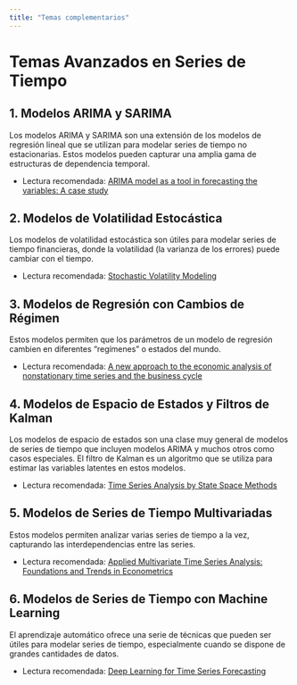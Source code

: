```yaml
--- 
title: "Temas complementarios"
---
```


# Temas Avanzados en Series de Tiempo

## 1. Modelos ARIMA y SARIMA
Los modelos ARIMA y SARIMA son una extensión de los modelos de regresión lineal que se utilizan para modelar series de tiempo no estacionarias. Estos modelos pueden capturar una amplia gama de estructuras de dependencia temporal.

- Lectura recomendada: [ARIMA model as a tool in forecasting the variables: A case study](https://www.researchgate.net/publication/331933608_ARIMA_model_as_a_tool_in_forecasting_the_variables_A_case_study)

## 2. Modelos de Volatilidad Estocástica
Los modelos de volatilidad estocástica son útiles para modelar series de tiempo financieras, donde la volatilidad (la varianza de los errores) puede cambiar con el tiempo.

- Lectura recomendada: [Stochastic Volatility Modeling](https://www.amazon.com/Stochastic-Volatility-Modeling-Chapman-Financial/dp/1482244064)

## 3. Modelos de Regresión con Cambios de Régimen
Estos modelos permiten que los parámetros de un modelo de regresión cambien en diferentes "regímenes" o estados del mundo.

- Lectura recomendada: [A new approach to the economic analysis of nonstationary time series and the business cycle](https://www.jstor.org/stable/1912557)

## 4. Modelos de Espacio de Estados y Filtros de Kalman
Los modelos de espacio de estados son una clase muy general de modelos de series de tiempo que incluyen modelos ARIMA y muchos otros como casos especiales. El filtro de Kalman es un algoritmo que se utiliza para estimar las variables latentes en estos modelos.

- Lectura recomendada: [Time Series Analysis by State Space Methods](https://www.amazon.com/Time-Analysis-State-Space-Methods/dp/019964117X)

## 5. Modelos de Series de Tiempo Multivariadas
Estos modelos permiten analizar varias series de tiempo a la vez, capturando las interdependencias entre las series.

- Lectura recomendada: [Applied Multivariate Time Series Analysis: Foundations and Trends in Econometrics](https://www.amazon.com/Applied-Multivariate-Time-Analysis-Econometrics/dp/1601981540)

## 6. Modelos de Series de Tiempo con Machine Learning
El aprendizaje automático ofrece una serie de técnicas que pueden ser útiles para modelar series de tiempo, especialmente cuando se dispone de grandes cantidades de datos.

- Lectura recomendada: [Deep Learning for Time Series Forecasting](https://machinelearningmastery.com/deep-learning-for-time-series-forecasting/)
